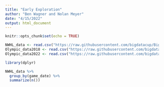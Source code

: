 ```yaml
---
title: "Early Exploration"
author: "Ben Wagner and Nolan Meyer"
date: "4/15/2022"
output: html_document
---
```


```r
knitr::opts_chunk$set(echo = TRUE)

NWHL_data <- read.csv("https://raw.githubusercontent.com/bigdatacup/Big-Data-Cup-2021/main/hackathon_nwhl.csv")
Olympic_data2018 <- read.csv("https://raw.githubusercontent.com/bigdatacup/Big-Data-Cup-2021/main/hackathon_womens.csv")
Olympic_data2022 <- read.csv("https://raw.githubusercontent.com/bigdatacup/Big-Data-Cup-2021/main/pxp_womens_oly_2022_v2.csv")
```


```r
library(dplyr)
```


```r
NWHL_data %>% 
  group_by(game_date) %>% 
  summarize(n())
  
```

